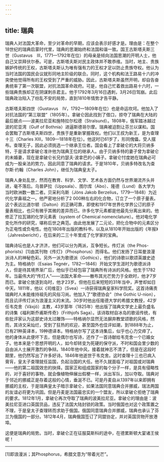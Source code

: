```yaml
---
---
---
```

title: 瑞典
---




瑞典人对法国大革命，至少对革命的早期，应该会表示好感才是。理由是：在整个18世纪的瑞典启蒙时代里，瑞典的思潮始终和法国和谐一致。国王古斯塔夫斯三世（Gustavus　Ⅲ，1771—1792年在位）的母亲是倾向法国思潮的开明人士，他自己又崇拜伏尔泰。可是，古斯塔夫斯对民主政体并不敢恭维。当时，地主、贵族嫉妒传统的王权，古斯塔夫斯认为唯有强有力的王权才足以防止贵族夺权。他认为当时法国的国民会议就形同地主阶级的联合。同时，这个机构和法王路易十六的冲突使他觉得所有的王权受到了严重的威胁。因此，古斯塔夫斯虽然开明，却自告奋勇统率了第一次联盟，对抗法国革命政府。可是，他自己忙着救出路易十六时，一些瑞典贵族却正在阴谋刺杀君主。他于1792年3月16日遇刺，3月26日驾崩。此后瑞典政治陷入了纷乱不安的局势，直到1810年情势才告平静。

古斯塔夫斯四世（Gustavus　Ⅳ，1792—1809年在位）也是命运坎坷。他加入了对抗法国的“第三联盟”（1805年）。拿破仑因此找到了借口，掠夺了瑞典在大陆的最后据点——波美拉尼亚和施特拉尔松德（Stralsund）。1808年，俄军踏冰越过波的尼亚湾（Gulf of Bothnia）进逼斯德哥尔摩。瑞典被迫割让芬兰以谋和。国会罢黜了古斯塔夫斯四世，贵族于是重新掌握政权。他们以王叔为新王，是为查理十三（Charles XIII，1809—1818年在位）。他这时已61岁了，形同傀儡，受人摆布。查理无子，因此必须挑选一个继承王位者。国会看上了拿破仑的大将贝纳多特，于是请求拿破仑准许他为瑞典王位的继承人。由于贝纳多特的妻子曾为拿破仑的未婚妻，现在是拿破仑长兄约瑟夫·波拿巴的小姨子。拿破仑忖度她在瑞典必可成为一股亲法的势力，因此同意了瑞典的请求。于是1810年，贝纳多特改名为查尔斯·约翰（Charles John），继任为瑞典皇太子。

瑞典人身处乱世，然而在教育、科学、文学、艺术各方面仍然与世界潮流齐头并进，毫不落后。乌普萨拉（Uppsala）、图尔库（Abo）、隆德（Lund）各大学为当时欧洲数一数二者。贝采利乌斯（Jöns Jakob Berzelius，1779—1848）为近代化学鼻祖之一。他严密地分析了2 000种左右的化合物，订立了一个原子量表。这个表远比道尔顿（Dalton）的正确可靠，即使和1917年世界化学界公订的原子量表相比，也只有微乎其微的差异而已。许多化学元素都是他最先分离出来的。他修正了拉瓦锡的化学元素表（system of Chemical nomenclature）。他对电化学变化所作的研究，堪称后世之典范。由此他发展了二元论，把化合物中的元素区分为正电性或负电性。他在1808年出版的教科书，以及从1810年开始出版的《年报》（Jahresbericht），在后来的二三十年里成了化学家的宝典。

瑞典诗坛也是人才济济，他们可以分为两派，互争短长。传灯派（the Phos-phorists）[1]由其刊物《传灯》（Phosphorus）而得名。他们发扬了日耳曼浪漫派诗人的神秘色彩。另外一派为歌德派（Gothics），他们的诗歌以歌颂英雄史迹为主。特格纳尔（Esaias Tegnér，1782—1846）开始文学生涯时为歌德派诗人，但是待其境界渐广后，他似乎已经包容了瑞典所有诗派的风格。他生于1782年。当最伟大的“传灯人”——法国大革命——散布其光芒势力于全欧时，他才7岁而已。拿破仑放逐到岛时，他才23岁。但他在后来短短的31年当中，声誉却如日中天。1811年，他以《司维亚》（Svea）一诗获得瑞典皇家科学院奖。这首诗痛责瑞典时人未能维持祖先的风俗习尚。他加入了“歌德协会”（the Gothic U-nion），而且讥评传灯派为浪漫主义的末流。30岁时他出任隆德大学的希腊文教授，42岁任韦克舍（Växjö）主教，43岁那年（1825年）他出版了瑞典文学史上最负盛名的诗集《福利斯乔甫斯传奇》（Frithjofs Saga）。该诗取材自冰岛的歌谣传统，有些批评家认为这部史诗太过雕饰——特格纳尔显然无法摒弃教堂颂歌的风格，然而，其诗文采灿烂，受到了狂热的欢迎，甚至国外也佳评如潮，到1888年为止，已有21种英译本，19种德译本。特格纳尔写了这本诗集后，似乎也心力交瘁了。他的身体从此便坏下去，但是偶尔也写诗，还作了一首诗献给韦克舍一个已婚女子。他本来是个思想开明的人，如今却转变为死硬的保守派，不时和国会里少数的自由派人士展开激烈的争辩。1840年他中风，接着就神志不清了，但是在这段时期里，他仍然写出了许多好诗。1846年他逝世于韦克舍。这时查理十三也已病入膏肓，皇太子查理就任监国，负起治国的大任。他不久就面临了对祖国或对瑞典——他的第二祖国效忠的抉择。国家正和组成国家的每个分子一样，是具有侵略性的，对于喜好的事物，就会像植物伸展出假梗一样，派出军队，加以夺取。瑞典对于邻近的挪威正是存着这般的心情，垂涎不已。可是丹麦自从1397年以来即拥有挪威的主权，于是瑞典皇太子暗示拿破仑，如果法国同意瑞典合并挪威，瑞法两国的友谊必将更为巩固。但是丹麦是法国最忠实的一个盟友，所以拿破仑拒绝了瑞典的要求。1812年1月，拿破仑再次夺取了瑞典的波美拉尼亚。拿破仑的理由是：波美拉尼亚进口英国货品，违反了法国大陆封锁的政策。当时俄国也对这个政策置之不理，于是皇太子查理转而求助于俄国。俄国同意瑞典合并挪威，瑞典也承认了芬兰为俄国的一部分。1812年4月，瑞典俄国签订了同盟协定，并对英国货物开放港埠。

这便是瑞典的局势。当时，拿破仑正在征服莫斯科的途中，在德累斯顿大宴诸王侯呢！



* * *



[1]即浪漫派；其Phosphorus，希腊文意为“带着光芒”。